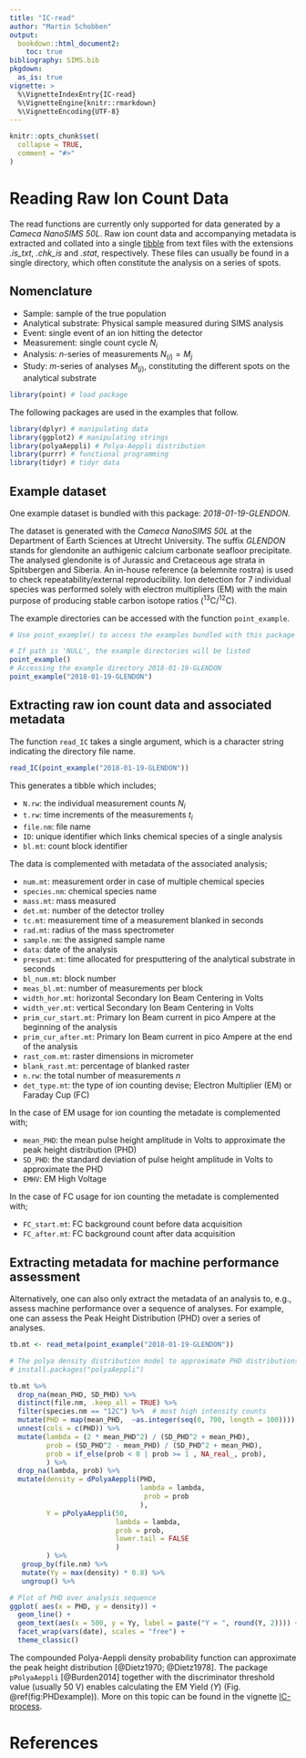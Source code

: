 ```yaml
---
title: "IC-read"
author: "Martin Schobben" 
output: 
  bookdown::html_document2:
    toc: true
bibliography: SIMS.bib
pkgdown:
  as_is: true
vignette: >
  %\VignetteIndexEntry{IC-read}
  %\VignetteEngine{knitr::rmarkdown}
  %\VignetteEncoding{UTF-8}
---
```


```r
knitr::opts_chunk$set(
  collapse = TRUE,
  comment = "#>"
)
```


# Reading Raw Ion Count Data

The read functions are currently only supported for data generated by a *Cameca NanoSIMS 50L*. Raw ion count data and accompanying metadata is extracted and collated into a single [tibble](https://cran.r-project.org/web/packages/tibble/vignettes/tibble.html) from text files with the extensions *.is_txt*, *.chk_is* and *.stat*, respectively. These files can usually be found in a single directory, which often constitute the analysis on a series of spots.

## Nomenclature

* Sample: sample of the true population
* Analytical substrate: Physical sample measured during SIMS analysis
* Event: single event of an ion hitting the detector
* Measurement: single count cycle $N_i$
* Analysis: $n$-series of measurements $N_{(i)} = M_j$ 
* Study: $m$-series of analyses $M_{(j)}$, constituting the different spots on the analytical substrate   

```r
library(point) # load package
```

The following packages are used in the examples that follow.

```r
library(dplyr) # manipulating data
library(ggplot2) # manipulating strings
library(polyaAeppli) # Polya-Aeppli distribution
library(purrr) # functional programming
library(tidyr) # tidyr data
```

## Example dataset
One example dataset is bundled with this package: *2018-01-19-GLENDON*.

The dataset is generated with the *Cameca NanoSIMS 50L* at the Department of Earth Sciences at Utrecht University. The suffix *GLENDON* stands for glendonite an authigenic calcium carbonate seafloor precipitate. The analysed glendonite is of Jurassic and Cretaceous age strata in Spitsbergen and Siberia. An in-house reference (a belemnite rostra) is used to check repeatability/external reproducibility. Ion detection for 7 individual species was performed solely with electron multipliers (EM) with the main purpose of producing stable carbon isotope ratios (^13^C/^12^C). 

The example directories can be accessed with the function `point_example`.

```r
# Use point_example() to access the examples bundled with this package 

# If path is 'NULL', the example directories will be listed
point_example()
# Accessing the example directory 2018-01-19-GLENDON
point_example("2018-01-19-GLENDON")
```


## Extracting raw ion count data and associated metadata

The function `read_IC` takes a single argument, which is a character string indicating the directory file name. 

```r
read_IC(point_example("2018-01-19-GLENDON"))
```


This generates a tibble which includes;

* `N.rw`: the individual measurement counts $N_i$
* `t.rw`: time increments of the measurements $t_i$
* `file.nm`: file name
* `ID`: unique identifier which links chemical species of a single analysis
* `bl.mt`: count block identifier

The data is complemented with metadata of the associated analysis; 

* `num.mt`: measurement order in case of multiple chemical species
* `species.nm`: chemical species name
* `mass.mt`: mass measured
* `det.mt`: number of the detector trolley
* `tc.mt`: measurement time of a measurement blanked in seconds
* `rad.mt`: radius of the mass spectrometer
* `sample.nm`: the assigned sample name
* `data`: date of the analysis
* `presput.mt`: time allocated for presputtering of the analytical substrate in seconds
* `bl_num.mt`: block number
* `meas_bl.mt`: number of measurements per block
* `width_hor.mt`: horizontal Secondary Ion Beam Centering in Volts
* `width_ver.mt`: vertical Secondary Ion Beam Centering in Volts
* `prim_cur_start.mt`: Primary Ion Beam current in pico Ampere at the beginning of the analysis
* `prim_cur_after.mt`: Primary Ion Beam current in pico Ampere at the end of the analysis
* `rast_com.mt`: raster dimensions in micrometer
* `blank_rast.mt`: percentage of blanked raster
* `n.rw`: the total number of measurements $n$
* `det_type.mt`: the type of ion counting devise; Electron Multiplier (EM) or Faraday Cup (FC) 

In the case of EM usage for ion counting the metadate is complemented with;

* `mean_PHD`: the mean pulse height amplitude in Volts to approximate the peak height distribution (PHD)
* `SD_PHD`: the standard deviation of pulse height amplitude in Volts to approximate the PHD 
* `EMHV`: EM High Voltage  

In the case of FC usage for ion counting the metadate is complemented with;

* `FC_start.mt`: FC background count before data acquisition
* `FC_after.mt`: FC background count after data acquisition


## Extracting metadata for machine performance assessment

Alternatively, one can also only extract the metadata of an analysis to, e.g., assess machine performance over a sequence of analyses. For example, one can assess the Peak Height Distribution (PHD) over a series of analyses.  

```r

tb.mt <- read_meta(point_example("2018-01-19-GLENDON"))

# The polya density distribution model to approximate PHD distributions
# install.packages("polyaAeppli")

tb.mt %>% 
  drop_na(mean_PHD, SD_PHD) %>% 
  distinct(file.nm, .keep_all = TRUE) %>% 
  filter(species.nm == "12C") %>%  # most high intensity counts
  mutate(PHD = map(mean_PHD,  ~as.integer(seq(0, 700, length = 100)))) %>%
  unnest(cols = c(PHD)) %>% 
  mutate(lambda = (2 * mean_PHD^2) / (SD_PHD^2 + mean_PHD),
         prob = (SD_PHD^2 - mean_PHD) / (SD_PHD^2 + mean_PHD),
         prob = if_else(prob < 0 | prob >= 1 , NA_real_, prob),
         ) %>% 
  drop_na(lambda, prob) %>% 
  mutate(density = dPolyaAeppli(PHD, 
                                lambda = lambda, 
                                 prob = prob
                                ),
         Y = pPolyaAeppli(50, 
                          lambda = lambda, 
                          prob = prob, 
                          lower.tail = FALSE
                          )
         ) %>% 
   group_by(file.nm) %>% 
   mutate(Yy = max(density) * 0.8) %>% 
   ungroup() %>% 

# Plot of PHD over analysis sequence
ggplot( aes(x = PHD, y = density)) +
  geom_line() +
  geom_text(aes(x = 500, y = Yy, label = paste("Y = ", round(Y, 2)))) +
  facet_wrap(vars(date), scales = "free") +
  theme_classic()
```

The compounded Polya-Aeppli density probability function can approximate the peak height distribution  [@Dietz1970; @Dietz1978]. The package `pPolyaAeppli` [@Burden2014] together with the discriminator threshold value (usually 50 V) enables calculating the EM Yield ($Y$) (Fig. \@ref(fig:PHDexample)). More on this topic can be found in the vignette [IC-process](IC-process.html).

# References

